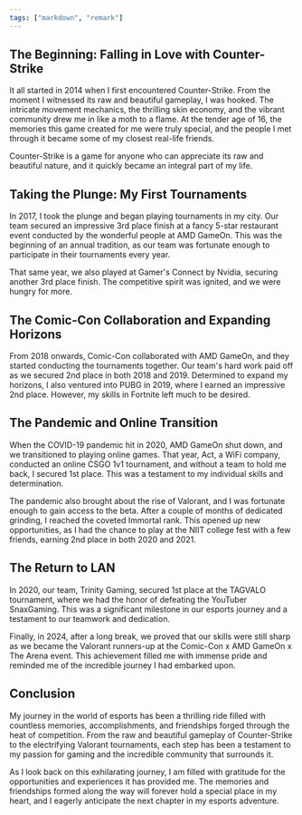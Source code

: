 ```yaml
---
tags: ["markdown", "remark"]
---
```


## The Beginning: Falling in Love with Counter-Strike

It all started in 2014 when I first encountered Counter-Strike. From the moment I witnessed its raw and beautiful gameplay, I was hooked. The intricate movement mechanics, the thrilling skin economy, and the vibrant community drew me in like a moth to a flame. At the tender age of 16, the memories this game created for me were truly special, and the people I met through it became some of my closest real-life friends.

Counter-Strike is a game for anyone who can appreciate its raw and beautiful nature, and it quickly became an integral part of my life.

## Taking the Plunge: My First Tournaments

In 2017, I took the plunge and began playing tournaments in my city. Our team secured an impressive 3rd place finish at a fancy 5-star restaurant event conducted by the wonderful people at AMD GameOn. This was the beginning of an annual tradition, as our team was fortunate enough to participate in their tournaments every year.

That same year, we also played at Gamer's Connect by Nvidia, securing another 3rd place finish. The competitive spirit was ignited, and we were hungry for more.


## The Comic-Con Collaboration and Expanding Horizons

From 2018 onwards, Comic-Con collaborated with AMD GameOn, and they started conducting the tournaments together. Our team's hard work paid off as we secured 2nd place in both 2018 and 2019. Determined to expand my horizons, I also ventured into PUBG in 2019, where I earned an impressive 2nd place. However, my skills in Fortnite left much to be desired.

## The Pandemic and Online Transition

When the COVID-19 pandemic hit in 2020, AMD GameOn shut down, and we transitioned to playing online games. That year, Act, a WiFi company, conducted an online CSGO 1v1 tournament, and without a team to hold me back, I secured 1st place. This was a testament to my individual skills and determination.

The pandemic also brought about the rise of Valorant, and I was fortunate enough to gain access to the beta. After a couple of months of dedicated grinding, I reached the coveted Immortal rank. This opened up new opportunities, as I had the chance to play at the NIIT college fest with a few friends, earning 2nd place in both 2020 and 2021.

## The Return to LAN

In 2020, our team, Trinity Gaming, secured 1st place at the TAGVALO tournament, where we had the honor of defeating the YouTuber SnaxGaming. This was a significant milestone in our esports journey and a testament to our teamwork and dedication.

Finally, in 2024, after a long break, we proved that our skills were still sharp as we became the Valorant runners-up at the Comic-Con x AMD GameOn x The Arena event. This achievement filled me with immense pride and reminded me of the incredible journey I had embarked upon.

## Conclusion

My journey in the world of esports has been a thrilling ride filled with countless memories, accomplishments, and friendships forged through the heat of competition. From the raw and beautiful gameplay of Counter-Strike to the electrifying Valorant tournaments, each step has been a testament to my passion for gaming and the incredible community that surrounds it.

As I look back on this exhilarating journey, I am filled with gratitude for the opportunities and experiences it has provided me. The memories and friendships formed along the way will forever hold a special place in my heart, and I eagerly anticipate the next chapter in my esports adventure.
